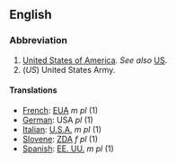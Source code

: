 ==English==

===Abbreviation===

# [[United States|United States of America]].  ''See also'' [[US]].
# (''US'') United States Army.

====Translations====
*[[French]]: [[EUA]] ''m pl'' (1)
*[[German]]: USA ''pl'' (1)
*[[Italian]]: [[U.S.A.]] ''m pl'' (1)
*[[Slovene]]: [[ZDA]] ''f pl'' (1)
*[[Spanish]]: [[EE. UU.]] ''m pl'' (1)